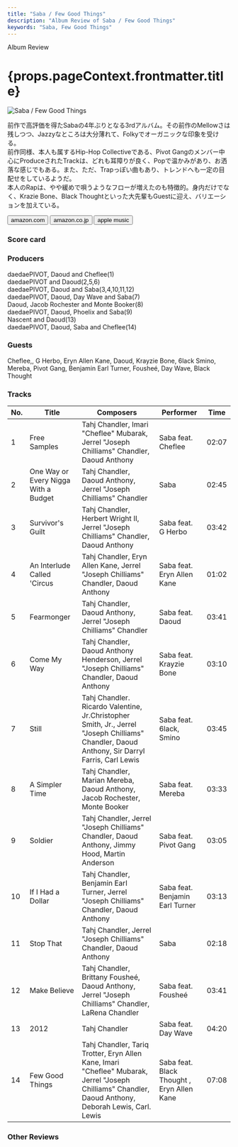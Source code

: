 ```yaml
---
title: "Saba / Few Good Things"
description: "Album Review of Saba / Few Good Things"
keywords: "Saba, Few Good Things"
---
```






<p className="largeP">Album Review</p>
<h1 className="h1--no--margin">{props.pageContext.frontmatter.title}</h1>

<Row className="image-card-group">
	<Column colMd={"3"} colLg={"4"} noGutterMdLeft="">
    <ImageCard>

![Saba / Few Good Things](../../images/cd/saba2L.jpg)

</ImageCard>
	</Column>
	<Column colMd={"4"} colLg={"8"} noGutterMdLeft="">
	<p>
	  前作で高評価を得たSabaの4年ぶりとなる3rdアルバム。その前作のMellowさは残しつつ、Jazzyなところは大分薄れて、Folkyでオーガニックな印象を受ける。
    <br/>前作同様、本人も属するHip-Hop Collectiveである、Pivot Gangのメンバー中心にProduceされたTrackは、どれも耳障りが良く、Popで温かみがあり、お洒落な感じでもある。また、ただ、Trapっぽい曲もあり、トレンドへも一定の目配せをしているようだ。
    <br/>本人のRapは、やや緩めで唄うようなフローが増えたのも特徴的。身内だけでなく、Krazie Bone、Black Thoughtといった大先輩もGuestに迎え、バリエーションを加えている。
  </p>
  <div>
	  <Button className="button-right-mergin" href="https://amzn.to/3PZ3nFI" kind="primary" size="small" renderIcon={ArrowUpRight24}>
      amazon.com
    </Button>
    <Button className="button-right-mergin" href="https://amzn.to/3GQONfb" kind="secondary" size="small" renderIcon={ArrowUpRight24}>
      amazon.co.jp
    </Button>
    <Button className="button-right-mergin" href="https://apple.co/39cLGlg" kind="tertiary" size="small" renderIcon={ArrowUpRight24}>
      apple music
    </Button>
    <AdvJS2/>
	</div>
	</Column>
</Row>
<Row >
  <Column colMd={"4"} colLg={"4"} noGutterMdLeft="">
    <div>
      <h3>Score card</h3>
	    <SliderJS1 value="2" />
      <SliderJS2 value="2" />
	    <SliderJS3 value="1" />
      <SliderJS4 value="9" />
    </div>
  </Column>
  <Column colMd={"4"} colLg={"8"} noGutterMdLeft="">
    <div>
      <h3>Producers</h3>
      <p>
        daedaePIVOT, Daoud and Cheflee(1)
        <br/>daedaePIVOT and Daoud(2,5,6)
        <br/>daedaePIVOT, Daoud and Saba(3,4,10,11,12)
        <br/>daedaePIVOT, Daoud, Day Wave and Saba(7)
        <br/>Daoud, Jacob Rochester and Monte Booker(8)
        <br/>daedaePIVOT, Daoud, Phoelix and Saba(9)
        <br/>Nascent and Daoud(13)
        <br/>daedaePIVOT, Daoud, Saba and Cheflee(14)
      </p>
      <h3>Guests</h3>
      <p>
        Cheflee,, G Herbo, Eryn Allen Kane, Daoud, Krayzie Bone, 6lack Smino, Mereba, Pivot Gang, Benjamin Earl Turner, Fousheé, Day Wave, Black Thought
      </p>
    </div>
  </Column>
</Row>

<h3>Tracks</h3>

| No. | Title                                | Composers                                                                                                                                             | Performer                                  | Time  |
| --- | ------------------------------------ | ----------------------------------------------------------------------------------------------------------------------------------------------------- | ------------------------------------------ | ----- |
| 1   | Free Samples                         | Tahj Chandler, Imari "Cheflee" Mubarak, Jerrel "Joseph Chilliams" Chandler, Daoud Anthony                                                             | Saba feat. Cheflee                         | 02:07 |
| 2   | One Way or Every Nigga With a Budget | Tahj Chandler, Daoud Anthony, Jerrel "Joseph Chilliams" Chandler                                                                                      | Saba                                       | 02:45 |
| 3   | Survivor's Guilt                     | Tahj Chandler, Herbert Wright II, Jerrel "Joseph Chilliams" Chandler, Daoud Anthony                                                                   | Saba feat. G Herbo                         | 03:42 |
| 4   | An Interlude Called 'Circus          | Tahj Chandler, Eryn Allen Kane, Jerrel "Joseph Chilliams" Chandler, Daoud Anthony                                                                     | Saba feat. Eryn Allen Kane                 | 01:02 |
| 5   | Fearmonger                           | Tahj Chandler, Daoud Anthony, Jerrel "Joseph Chilliams" Chandler                                                                                      | Saba feat. Daoud                           | 03:41 |
| 6   | Come My Way                          | Tahj Chandler, Daoud Anthony Henderson, Jerrel "Joseph Chilliams" Chandler, Daoud Anthony                                                             | Saba feat. Krayzie Bone                    | 03:10 |
| 7   | Still                                | Tahj Chandler. Ricardo Valentine, Jr.Christopher Smith, Jr., Jerrel "Joseph Chilliams" Chandler, Daoud Anthony, Sir Darryl Farris, Carl Lewis         | Saba feat. 6lack, Smino                    | 03:45 |
| 8   | A Simpler Time                       | Tahj Chandler, Marian Mereba, Daoud Anthony, Jacob Rochester, Monte Booker                                                                            | Saba feat. Mereba                          | 03:33 |
| 9   | Soldier                              | Tahj Chandler, Jerrel "Joseph Chilliams" Chandler, Daoud Anthony, Jimmy Hood, Martin Anderson                                                         | Saba feat. Pivot Gang                      | 03:05 |
| 10  | If I Had a Dollar                    | Tahj Chandler, Benjamin Earl Turner, Jerrel "Joseph Chilliams" Chandler, Daoud Anthony                                                                | Saba feat. Benjamin Earl Turner            | 03:13 |
| 11  | Stop That                            | Tahj Chandler, Jerrel "Joseph Chilliams" Chandler, Daoud Anthony                                                                                      | Saba                                       | 02:18 |
| 12  | Make Believe                         | Tahj Chandler, Brittany Fousheé, Daoud Anthony, Jerrel "Joseph Chilliams" Chandler, LaRena Chandler                                                   | Saba feat. Fousheé                         | 03:41 |
| 13  | 2012                                 | Tahj Chandler                                                                                                                                         | Saba feat. Day Wave                        | 04:20 |
| 14  | Few Good Things                      | Tahj Chandler, Tariq Trotter, Eryn Allen Kane, Imari "Cheflee" Mubarak, Jerrel "Joseph Chilliams" Chandler, Daoud Anthony, Deborah Lewis, Carl. Lewis | Saba feat. Black Thought , Eryn Allen Kane | 07:08 |

<AdvJS3 />

<h3>Other Reviews</h3>

<Row>
  <Column colMd={3} colLg={3} noGutterMdLeft>
    <Review1 />
  </Column>
</Row>

<AdvJS3 />